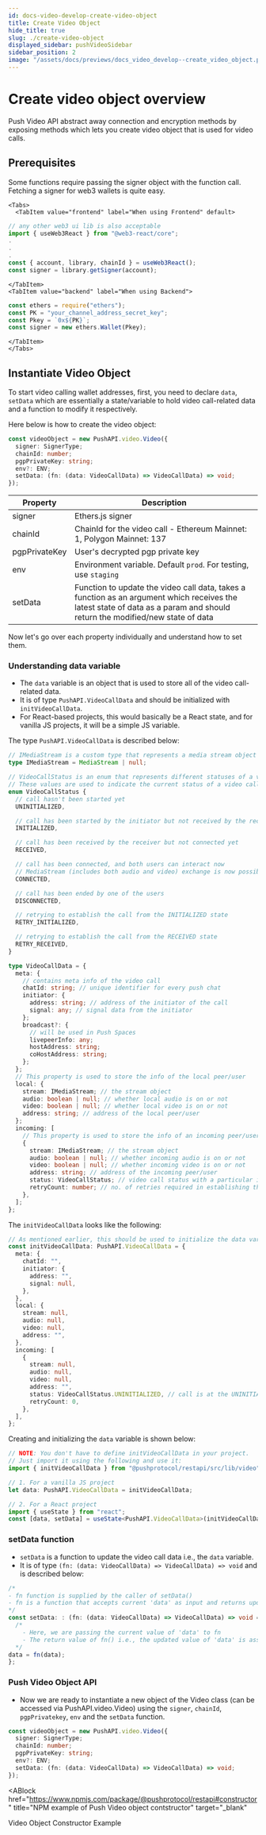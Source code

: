 ```yaml
---
id: docs-video-develop-create-video-object
title: Create Video Object
hide_title: true
slug: ./create-video-object
displayed_sidebar: pushVideoSidebar
sidebar_position: 2
image: "/assets/docs/previews/docs_video_develop--create_video_object.png"
---
```


# Create video object overview

Push Video API abstract away connection and encryption methods by exposing methods which lets you create video object that is used for video calls.


<Head>
  <title>Create Video Object | Push Video | Push Documentation`}</title>
</Head>


## Prerequisites

Some functions require passing the signer object with the function call. Fetching a signer for web3 wallets is quite easy.

```mdx-code-block
<Tabs>
  <TabItem value="frontend" label="When using Frontend" default>
```

```typescript
// any other web3 ui lib is also acceptable
import { useWeb3React } from "@web3-react/core";
.
.
.
const { account, library, chainId } = useWeb3React();
const signer = library.getSigner(account);
```

```mdx-code-block
</TabItem>
<TabItem value="backend" label="When using Backend">
```

```typescript
const ethers = require("ethers");
const PK = "your_channel_address_secret_key";
const Pkey = `0x${PK}`;
const signer = new ethers.Wallet(Pkey);
```

```mdx-code-block
</TabItem>
</Tabs>
```

## Instantiate Video Object

To start video calling wallet addresses, first, you need to declare `data`, `setData` which are essentially a state/variable to hold video call-related data and a function to modify it respectively.&#x20;

Here below is how to create the video object:

```typescript
const videoObject = new PushAPI.video.Video({
  signer: SignerType;
  chainId: number;
  pgpPrivateKey: string;
  env?: ENV;
  setData: (fn: (data: VideoCallData) => VideoCallData) => void;
});
```

| Property      | Description                                                                                                                                                                 |
| ------------- | --------------------------------------------------------------------------------------------------------------------------------------------------------------------------- |
| signer        | Ethers.js signer                                                                                                                                                            |
| chainId       | ChainId for the video call - Ethereum Mainnet: 1, Polygon Mainnet: 137                                                                                                      |
| pgpPrivateKey | User's decrypted pgp private key                                                                                                                                            |
| env           | Environment variable. Default `prod`. For testing, use `staging`                                                                                                            |
| setData       | Function to update the video call data, takes a function as an argument which receives the latest state of data as a param and should return the modified/new state of data |

Now let's go over each property individually and understand how to set them.

### Understanding data variable

- The `data` variable is an object that is used to store all of the video call-related data.
- It is of type `PushAPI.VideoCallData` and should be initialized with `initVideoCallData`.
- For React-based projects, this would basically be a React state, and for vanilla JS projects, it will be a simple JS variable.

The type `PushAPI.VideoCallData` is described below:

```typescript
// IMediaStream is a custom type that represents a media stream object or null
type IMediaStream = MediaStream | null;

// VideoCallStatus is an enum that represents different statuses of a video call
// These values are used to indicate the current status of a video call
enum VideoCallStatus {
  // call hasn't been started yet
  UNINITIALIZED,

  // call has been started by the initiator but not received by the receiver
  INITIALIZED,

  // call has been received by the receiver but not connected yet
  RECEIVED,

  // call has been connected, and both users can interact now
  // MediaStream (includes both audio and video) exchange is now possible
  CONNECTED,

  // call has been ended by one of the users
  DISCONNECTED,

  // retrying to establish the call from the INITIALIZED state
  RETRY_INITIALIZED,

  // retrying to establish the call from the RECEIVED state
  RETRY_RECEIVED,
}

type VideoCallData = {
  meta: {
    // contains meta info of the video call
    chatId: string; // unique identifier for every push chat
    initiator: {
      address: string; // address of the initiator of the call
      signal: any; // signal data from the initiator
    };
    broadcast?: {
      // will be used in Push Spaces
      livepeerInfo: any;
      hostAddress: string;
      coHostAddress: string;
    };
  };
  // This property is used to store the info of the local peer/user
  local: {
    stream: IMediaStream; // the stream object
    audio: boolean | null; // whether local audio is on or not
    video: boolean | null; // whether local video is on or not
    address: string; // address of the local peer/user
  };
  incoming: [
    // This property is used to store the info of an incoming peer/user
    {
      stream: IMediaStream; // the stream object
      audio: boolean | null; // whether incoming audio is on or not
      video: boolean | null; // whether incoming video is on or not
      address: string; // address of the incoming peer/user
      status: VideoCallStatus; // video call status with a particular incoming peer
      retryCount: number; // no. of retries required in establishing the call
    },
  ];
};
```

The `initVideoCallData` looks like the following:

```typescript
// As mentioned earlier, this should be used to initialize the data variable.
const initVideoCallData: PushAPI.VideoCallData = {
  meta: {
    chatId: "",
    initiator: {
      address: "",
      signal: null,
    },
  },
  local: {
    stream: null,
    audio: null,
    video: null,
    address: "",
  },
  incoming: [
    {
      stream: null,
      audio: null,
      video: null,
      address: "",
      status: VideoCallStatus.UNINITIALIZED, // call is at the UNINITIALIZED status
      retryCount: 0,
    },
  ],
};
```

Creating and initializing the `data` variable is shown below:

```typescript
// NOTE: You don't have to define initVideoCallData in your project.
// Just import it using the following and use it:
import { initVideoCallData } from "@pushprotocol/restapi/src/lib/video";

// 1. For a vanilla JS project
let data: PushAPI.VideoCallData = initVideoCallData;

// 2. For a React project
import { useState } from "react";
const [data, setData] = useState<PushAPI.VideoCallData>(initVideoCallData);
```

### setData function

- `setData` is a function to update the video call data i.e., the `data` variable.
- It is of type `(fn: (data: VideoCallData) => VideoCallData) => void` and is described below:

```typescript
/*
- fn function is supplied by the caller of setData()
- fn is a function that accepts current 'data' as input and returns updated 'data'
*/
const setData: : (fn: (data: VideoCallData) => VideoCallData) => void = (fn) => {
  /*
    - Here, we are passing the current value of 'data' to fn
    - The return value of fn() i.e., the updated value of 'data' is assigned back to 'data'
  */
data = fn(data);
};
```

### Push Video Object API

- Now we are ready to instantiate a new object of the Video class (can be accessed via PushAPI.video.Video) using the `signer`, `chainId`, `pgpPrivatekey`, `env` and the `setData` function.

```typescript
const videoObject = new PushAPI.video.Video({
  signer: SignerType;
  chainId: number;
  pgpPrivateKey: string;
  env?: ENV;
  setData: (fn: (data: VideoCallData) => VideoCallData) => void;
});
```

<ABlock
  href="https://www.npmjs.com/package/@pushprotocol/restapi#constructor"
  title="NPM example of Push Video object contstructor"
  target="_blank"
>
  Video Object Constructor Example
</ABlock>
